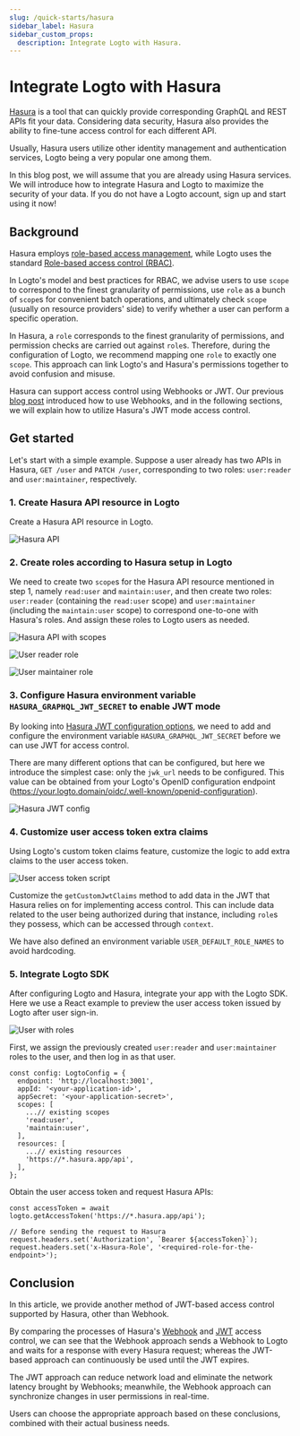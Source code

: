 ```yaml
---
slug: /quick-starts/hasura
sidebar_label: Hasura
sidebar_custom_props:
  description: Integrate Logto with Hasura.
---
```


# Integrate Logto with Hasura

[Hasura](https://hasura.io/) is a tool that can quickly provide corresponding GraphQL and REST APIs fit your data. Considering data security, Hasura also provides the ability to fine-tune access control for each different API.

Usually, Hasura users utilize other identity management and authentication services, Logto being a very popular one among them.

In this blog post, we will assume that you are already using Hasura services. We will introduce how to integrate Hasura and Logto to maximize the security of your data. If you do not have a Logto account, sign up and start using it now!

## Background

Hasura employs [role-based access management](https://hasura.io/docs/latest/auth/overview/), while Logto uses the standard [Role-based access control (RBAC)](https://docs.logto.io/docs/recipes/rbac/).

In Logto's model and best practices for RBAC, we advise users to use `scope` to correspond to the finest granularity of permissions, use `role` as a bunch of `scope`s for convenient batch operations, and ultimately check `scope` (usually on resource providers' side) to verify whether a user can perform a specific operation.

In Hasura, a `role` corresponds to the finest granularity of permissions, and permission checks are carried out against `role`s. Therefore, during the configuration of Logto, we recommend mapping one `role` to exactly one `scope`. This approach can link Logto's and Hasura's permissions together to avoid confusion and misuse.

Hasura can support access control using Webhooks or JWT. Our previous [blog post](https://docs.logto.io/blog/logto-x-hasura/) introduced how to use Webhooks, and in the following sections, we will explain how to utilize Hasura's JWT mode access control.

## Get started

Let's start with a simple example. Suppose a user already has two APIs in Hasura, `GET /user` and `PATCH /user`, corresponding to two roles: `user:reader` and `user:maintainer`, respectively.

### 1. Create Hasura API resource in Logto

Create a Hasura API resource in Logto.

![Hasura API](./hasura-api.webp)

### 2. Create roles according to Hasura setup in Logto

We need to create two `scope`s for the Hasura API resource mentioned in step 1, namely `read:user` and `maintain:user`, and then create two roles: `user:reader` (containing the `read:user` scope) and `user:maintainer` (including the `maintain:user` scope) to correspond one-to-one with Hasura's roles. And assign these roles to Logto users as needed.

![Hasura API with scopes](./hasura-api-with-scopes.webp)

![User reader role](./user-reader-role.webp)

![User maintainer role](./user-maintainer-role.webp)

### 3. Configure Hasura environment variable `HASURA_GRAPHQL_JWT_SECRET` to enable JWT mode

By looking into [Hasura JWT configuration options](https://hasura.io/docs/latest/auth/authentication/jwt/#hasura-jwt-configuration-options), we need to add and configure the environment variable `HASURA_GRAPHQL_JWT_SECRET` before we can use JWT for access control.

There are many different options that can be configured, but here we introduce the simplest case: only the `jwk_url` needs to be configured. This value can be obtained from your Logto's OpenID configuration endpoint (https://your.logto.domain/oidc/.well-known/openid-configuration).

![Hasura JWT config](./hasura-jwt-config.webp)

### 4. Customize user access token extra claims

Using Logto's custom token claims feature, customize the logic to add extra claims to the user access token.

![User access token script](./user-access-token-script.webp)

Customize the `getCustomJwtClaims` method to add data in the JWT that Hasura relies on for implementing access control. This can include data related to the user being authorized during that instance, including `role`s they possess, which can be accessed through `context`.

We have also defined an environment variable `USER_DEFAULT_ROLE_NAMES` to avoid hardcoding.

### 5. Integrate Logto SDK

After configuring Logto and Hasura, integrate your app with the Logto SDK. Here we use a React example to preview the user access token issued by Logto after user sign-in.

![User with roles](./user-with-roles.webp)

First, we assign the previously created `user:reader` and `user:maintainer` roles to the user, and then log in as that user.

```tsx
const config: LogtoConfig = {
  endpoint: 'http://localhost:3001',
  appId: '<your-application-id>',
  appSecret: '<your-application-secret>',
  scopes: [
    ...// existing scopes
    'read:user',
    'maintain:user',
  ],
  resources: [
    ...// existing resources
    'https://*.hasura.app/api',
  ],
};
```

Obtain the user access token and request Hasura APIs:

```tsx
const accessToken = await logto.getAccessToken('https://*.hasura.app/api');

// Before sending the request to Hasura
request.headers.set('Authorization', `Bearer ${accessToken}`);
request.headers.set('x-Hasura-Role', '<required-role-for-the-endpoint>');
```

## Conclusion

In this article, we provide another method of JWT-based access control supported by Hasura, other than Webhook.

By comparing the processes of Hasura's [Webhook](https://hasura.io/docs/latest/auth/authentication/webhook/) and [JWT](https://hasura.io/docs/latest/auth/authentication/jwt/) access control, we can see that the Webhook approach sends a Webhook to Logto and waits for a response with every Hasura request; whereas the JWT-based approach can continuously be used until the JWT expires.

The JWT approach can reduce network load and eliminate the network latency brought by Webhooks; meanwhile, the Webhook approach can synchronize changes in user permissions in real-time.

Users can choose the appropriate approach based on these conclusions, combined with their actual business needs.
